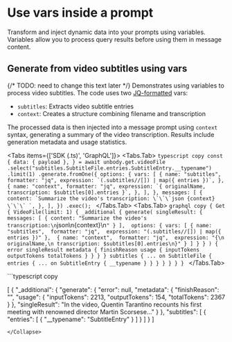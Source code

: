 
# Use vars inside a prompt

Transform and inject dynamic data into your prompts using variables. Variables allow you to process query results before using them in message content.

## Generate from video subtitles using vars
{/* TODO: need to change this text later */}
Demonstrates using variables to process video subtitles. The code uses two [JQ-formatted](https://jqlang.github.io/jq/) vars:
- `subtitles`: Extracts video subtitle entries
- `context`: Creates a structure combining filename and transcription

The processed data is then injected into a message prompt using `context` syntax, generating a summary of the video transcription. Results include generation metadata and usage statistics.

<Tabs items={['SDK (.ts)', 'GraphQL']}>
  <Tabs.Tab>
    ```typescript copy
    const {
      data: { payload },
    } = await unbody.get.videoFile
          .select("subtitles.SubtitleFile.entries.SubtitleEntry.__typename")
          .limit(1)
          .generate.fromOne({
              options: {
                  vars: [
                      {
                          name: "subtitles",
                          formatter: "jq",
                          expression: `(.subtitles//[]) | map({ entries })`,
                      },
                      {
                          name: "context",
                          formatter: "jq",
                          expression: `{
                              originalName,
                              transcription: $subtitles[0].entries
                          }`,
                      },
                  ],
              },
              messages: [
                  {
                      content: `Summarize the video's transcription:
                          \`\`\`json
                          {context}
                          \`\`\`
                      `,
                  },
              ],
          })
          .exec();
    ```
  </Tabs.Tab>
  <Tabs.Tab>
    ```graphql copy
    {
      Get {
        VideoFile(limit: 1) {
          _additional {
            generate(
              singleResult: {
                messages: [
                  {
                    content: "Summarize the video's transcription:\n```json\n{context}\n```"
                  }
                ], 
                options: {
                  vars: [
                    {
                      name: "subtitles", 
                      formatter: "jq", 
                      expression: "(.subtitles//[]) | map({ entries })"
                    }, 
                    {
                      name: "context", 
                      formatter: "jq", 
                      expression: "{\n originalName,\n transcription: $subtitles[0].entries\n}"
                    }
                  ]
                }
              }
            ) {
              error
              singleResult
              metadata {
                finishReason
                usage {
                  inputTokens
                  outputTokens
                  totalTokens
                }
              }
            }
          }
          subtitles {
            ... on SubtitleFile {
              entries {
                ... on SubtitleEntry {
                  __typename
                }
              }
            }
          }
        }
      }
    }
    ```
  </Tabs.Tab>
</Tabs>

<Collapse title="Response">
```typescript copy

[
    {
        "_additional": {
            "generate": {
                "error": null,
                "metadata": {
                    "finishReason": "",
                    "usage": {
                        "inputTokens": 2213,
                        "outputTokens": 154,
                        "totalTokens": 2367
                    }
                },
                "singleResult": "In the video, Quentin Tarantino recounts his first meeting with renowned director Martin Scorsese..."
            }
        },
        "subtitles": [
            {
                "entries": [
                    {
                        "__typename": "SubtitleEntry"
                    }
                ]
            }
        ]
    }
]
```
</Collapse>

